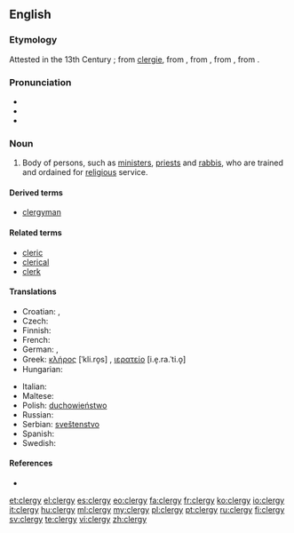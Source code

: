 ==English==

===Etymology===
Attested in the 13th Century {{C.E.}}; from [[clergie]], from {{etyl|fro|en}} {{term|sc=polytonic|clergié||learned men|lang=fro}}, from {{etyl|lat|en}} {{term|sc=polytonic|clericatus||lang=lat}}, from {{etyl|la|en}} {{term|sc=polytonic|clericus||one ordained for religious services|lang=la}}, from {{etyl|grc|en}} {{term|κληρικός|sc=polytonic|tr=klērikos||of the clergy|lang=grc}}.

===Pronunciation===
* {{IPA|/ˈklɜːrdʒi/}}
* {{audio|en-us-clergy.ogg|Audio (US)}}
* {{rhymes|ɜː(r)dʒi}}

===Noun===
{{en-noun|clerg|ies}}

# Body of persons, such as [[minister]]s, [[priest]]s and [[rabbi]]s, who are trained and ordained for [[religious]] service.

====Derived terms====
* [[clergyman]]

====Related terms====
* [[cleric]]
* [[clerical]]
* [[clerk]]

====Translations====
{{trans-top|people trained to officiate at religious ceremonies and services}}
* Croatian: {{t-|hr|kler|m|alt=klȇr}}, {{t|hr|svećenstvo|n|alt=svèćenstvo}}
* Czech: {{t-|cs|duchovenstvo|n}}
* Finnish: {{t-|fi|papisto}}
* French: {{t+|fr|clergé}}
* German: {{t-|de|Geistlichkeit|f}}, {{t+|de|Klerus|m}}
* Greek: [[κλήρος]] [ˈkli.ro̞s] {{m}}, [[ιερατείο]] [i.e̞.ra.ˈti.o̞] {{n}}
* Hungarian: {{t|hu|papság}}
{{trans-mid}}
* Italian: {{t+|it|clero|m}}
* Maltese: {{t|mt|kleru|xs=Maltese}}
* Polish: [[duchowieństwo]] {{n}}
* Russian: {{t|ru|духовенство|n|tr=duxov'énstvo}}
* Serbian: [[sveštenstvo]] {{n}}
* Spanish: {{t-|es|clero|m}}
* Swedish: {{t|sv|prästerskap}}
{{trans-bottom}}

====References====
* {{R:Online Etymology Dictionary}}

[[et:clergy]]
[[el:clergy]]
[[es:clergy]]
[[eo:clergy]]
[[fa:clergy]]
[[fr:clergy]]
[[ko:clergy]]
[[io:clergy]]
[[it:clergy]]
[[hu:clergy]]
[[ml:clergy]]
[[my:clergy]]
[[pl:clergy]]
[[pt:clergy]]
[[ru:clergy]]
[[fi:clergy]]
[[sv:clergy]]
[[te:clergy]]
[[vi:clergy]]
[[zh:clergy]]
